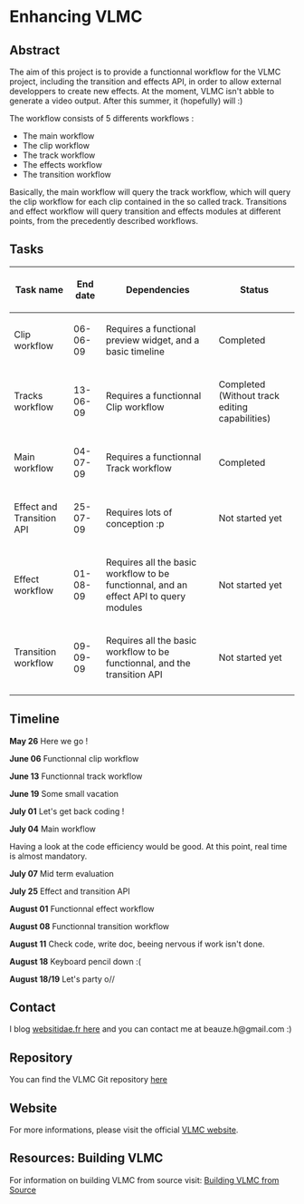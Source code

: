 {{SoCProject|year=2009|student=[[User:chouquette|Hugo Beauzee-Luyssen]]|mentor=[[User:etix|Ludovic Fauvet]]}}

=Enhancing VLMC=

==Abstract==

The aim of this project is to provide a functionnal workflow for the VLMC project, including the transition and effects API, in order to allow external developpers to create new effects.
At the moment, VLMC isn't abble to generate a video output. After this summer, it (hopefully) will :)

The workflow consists of 5 differents workflows :
* The main workflow
* The clip workflow
* The track workflow
* The effects workflow
* The transition workflow

Basically, the main workflow will query the track workflow, which will query the clip workflow for each clip contained in the so called track.
Transitions and effect workflow will query transition and effects modules at different points, from the precedently described workflows.

== Tasks ==

{| class="wikitable" border="1"
! Task name !! End date !! Dependencies !! Status
|- style="background-color: #33FF33"
| Clip workflow || 06-06-09 || Requires a functional preview widget, and a basic timeline || Completed
|- style="background-color: #33FF33"
| Tracks workflow || 13-06-09 || Requires a functionnal Clip workflow || Completed (Without track editing capabilities)
|- style="background-color: #33FF33"
| Main workflow || 04-07-09 || Requires a functionnal Track workflow || Completed
|- style="background-color: #990000"
| Effect and Transition API || 25-07-09 || Requires lots of conception :p || Not started yet
|- style="background-color: #990000"
| Effect workflow || 01-08-09 || Requires all the basic workflow to be functionnal, and an effect API to query modules || Not started yet
|- style="background-color: #990000"
| Transition workflow || 09-09-09 || Requires all the basic workflow to be functionnal, and the transition API || Not started yet
|- style="background-color: #990000"
|}

==Timeline==

'''May 26''' Here we go !

'''June 06''' Functionnal clip workflow

'''June 13''' Functionnal track workflow

'''June 19''' Some small vacation

'''July 01''' Let's get back coding !

'''July 04''' Main workflow

Having a look at the code efficiency would be good. At this point, real time is almost mandatory.

'''July 07''' Mid term evaluation

'''July 25''' Effect and transition API

'''August 01''' Functionnal effect workflow

'''August 08''' Functionnal transition workflow

'''August 11''' Check code, write doc, beeing nervous if work isn't done.

'''August 18''' Keyboard pencil down :(

'''August 18/19''' Let's party o//

== Contact ==

I blog [http://www.mustelVLMC websitidae.fr here] and you can contact me at beauze.h@gmail.com :)

== Repository ==

You can find the VLMC Git repository [http://github.com/VLMC/vlmc/tree/master here]

== Website ==

For more informations, please visit the official [http://vlmc.org VLMC website].

== Resources: Building VLMC ==

For information on building VLMC from source visit: [http://wiki.videolan.org/Building_VLMC Building VLMC from Source]